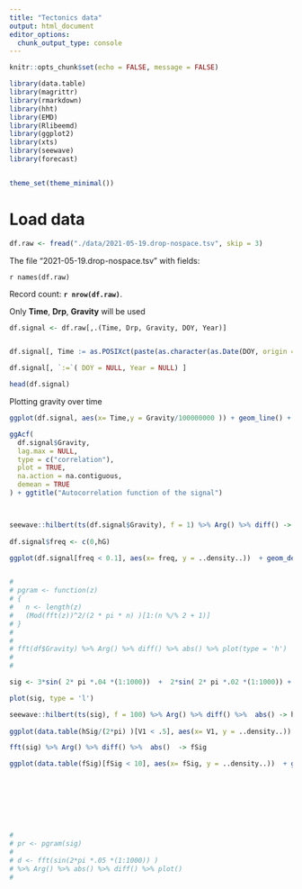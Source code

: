 ```yaml
---
title: "Tectonics data"
output: html_document
editor_options: 
  chunk_output_type: console
---
```



```r

knitr::opts_chunk$set(echo = FALSE, message = FALSE)

library(data.table)
library(magrittr)
library(rmarkdown)
library(hht)
library(EMD)
library(Rlibeemd)
library(ggplot2)
library(xts)
library(seewave)
library(forecast)


theme_set(theme_minimal())

```

# Load data


```r
df.raw <- fread("./data/2021-05-19.drop-nospace.tsv", skip = 3)
```

The file "2021-05-19.drop-nospace.tsv" with fields:

`r names(df.raw)`

Record count: **`r nrow(df.raw)`**.

Only **Time**, **Drp**, **Gravity** will be used

```r

df.signal <- df.raw[,.(Time, Drp, Gravity, DOY, Year)]


df.signal[, Time := as.POSIXct(paste(as.character(as.Date(DOY, origin = paste0(Year, "-01-01" )) ), Time) )]

df.signal[, `:=`( DOY = NULL, Year = NULL) ]

head(df.signal) 

```

 Plotting gravity over time
 
```r

ggplot(df.signal, aes(x= Time,y = Gravity/100000000 )) + geom_line() + ggtitle("Signal") 

ggAcf(
  df.signal$Gravity,
  lag.max = NULL,
  type = c("correlation"),
  plot = TRUE,
  na.action = na.contiguous,
  demean = TRUE
) + ggtitle("Autocorrelation function of the signal")



seewave::hilbert(ts(df.signal$Gravity), f = 1) %>% Arg() %>% diff() ->  hG
  
df.signal$freq <- c(0,hG)

ggplot(df.signal[freq < 0.1], aes(x= freq, y = ..density..))  + geom_density()


# 
# pgram <- function(z)
# {
#   n <- length(z)
#   (Mod(fft(z))^2/(2 * pi * n) )[1:(n %/% 2 + 1)] 
# }
# 
# 
# fft(df$Gravity) %>% Arg() %>% diff() %>% abs() %>% plot(type = 'h')
# 
# 

sig <- 3*sin( 2* pi *.04 *(1:1000))  +  2*sin( 2* pi *.02 *(1:1000)) + 0.2 * rnorm(1000, 0,.5)

plot(sig, type = 'l')

seewave::hilbert(ts(sig), f = 100) %>% Arg() %>% diff() %>%  abs() -> hSig
  
ggplot(data.table(hSig/(2*pi) )[V1 < .5], aes(x= V1, y = ..density..))  + geom_density(bw = .001) 

fft(sig) %>% Arg() %>% diff() %>%  abs()  -> fSig

ggplot(data.table(fSig)[fSig < 10], aes(x= fSig, y = ..density..))  + geom_density(bw = .1) 








# 
# pr <- pgram(sig)
# 
# d <- fft(sin(2*pi *.05 *(1:1000)) ) 
# %>% Arg() %>% abs() %>% diff() %>% plot()
# 


```

